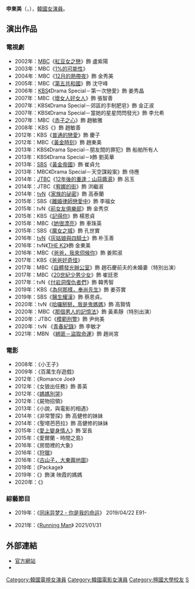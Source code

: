 {{blpunsourced|time=2016-04-24T01:35:01+00:00}}
{{藝人
| 姓名 = 申東美
| image = [[File:IFFR2015_-_d8_-_Shin_Dong-Mi-1.jpg|220px]]
| 類型 = 女演員
| 國籍 = {{KOR}}
| 外文名 = 신동미
| 外文 = ko
| 羅馬拼音 = Shin Dong-mi
| 出生日期 = {{birth_date_and_age|1977|09|13}}
| 出生地點 = {{KOR}}[[京畿道|京畿道]][[仁川廣域市|仁川市]]
| 配偶 = 許奎 (音樂劇演員)
| 兒女 = 
| 語言 = [[韓語|韓語]]
| 教育程度 = [[檀國大學|檀國大學]]戲劇電影系
| 出道日期 = 2002年
| 經紀公司 = [[Starhaus_Entertainment|Starhaus Entertainment]]
}}
{{Infobox Korean name
|hangul = 신동미 
|hanja = {{linktext|申|東|美}}
}}
'''申東美'''（{{lang-ko|'''신동미'''}}，{{bd|1977年|09月13日|catIdx=S申}}），[[韓國|韓國]][[女演員|女演員]]。

== 演出作品 ==
=== 電視劇 ===
*2002年：[[文化廣播_(韓國)|MBC]]《[[紅豆女之戀|紅豆女之戀]]》飾 盧紫陽
*2003年：MBC《[[1%的可能性|1%的可能性]]》
*2004年：MBC《[[12月的熱帶夜|12月的熱帶夜]]》飾 金秀美
*2005年：MBC《[[第五共和國_(電視劇)|第五共和國]]》飾 沈守峰
*2006年：[[韓國放送公社|KBS]]《Drama Special－第一次戀愛》飾 姜秀晶
*2007年：MBC《[[壞女人好女人|壞女人好女人]]》飾 張智善
*2007年：KBS《Drama Special－郊區的手制肥皂》飾 金正淑
*2007年：KBS《Drama Special－當她的星星閃閃發光》飾 李允希
*2007年：MBC《[[赤子之心|赤子之心]]》飾 趙敏雅
*2008年：KBS《{{tsl|ko|난 네게 반했어|我被你迷倒了}}》飾 趙敏善
*2012年：KBS《[[普通的戀愛|普通的戀愛]]》飾 慶子
*2012年：MBC《[[黃金時刻|黃金時刻]]》飾 趙東美
*2013年：KBS《Drama Special－朋友間的罪犯》飾 船舶所有人
*2013年：KBS《Drama Special－{{link-ko|她是完美的一天|그녀들의 완벽한 하루}}》飾 劉英華
*2013年：[[SBS_(韓國)|SBS]]《[[黃金帝國|黃金帝國]]》飾 崔貞允
*2013年：MBC《Drama Special－天空謀殺案》飾 侍應
*2014年：[[JTBC|JTBC]]《[[12年後的重逢：山蒜醬湯|12年後的重逢：山蒜醬湯]]》飾 呂玉
*2014年：JTBC《[[宥娜的街|宥娜的街]]》飾 洪繼淑
*2014年：[[tvN|tvN]]《[[家族的祕密|家族的祕密]]》飾 高泰蘭
*2015年：SBS《[[離婚律師戀愛中|離婚律師戀愛中]]》飾 李福女
*2015年：tvN《[[前女友俱樂部|前女友俱樂部]]》飾 金秀京
*2015年：KBS《[[記得你|記得你]]》飾 楊恩貞
*2015年：MBC《[[她很漂亮_(韓國電視劇)|她很漂亮]]》飾 車珠英
*2015年：SBS《[[魔女之城|魔女之城]]》飾 孔世實
*2016年：[[tvN|tvN]]《[[灰姑娘與四騎士|灰姑娘與四騎士]]》飾 朴玉善
*2016年：tvN《[[THE_K2|THE K2]]》飾 金東美
*2016年：MBC《[[爸爸，我來伺候你|爸爸，我來伺候你]]》飾 姜熙淑
*2017年：KBS《[[爸爸好奇怪|爸爸好奇怪]]》
*2017年：MBC《[[自體發光辦公室|自體發光辦公室]]》飾 趙石慶前夫的未婚妻（特別出演）
*2017年：MBC《[[20世紀少男少女|20世紀少男少女]]》飾 崔廷恩
*2017年：tvN《[[付岩洞復仇者們|付岩洞復仇者們]]》飾 韓秀智
*2019年：KBS《[[為何那樣，奉尚先生|為何那樣，奉尚先生]]》飾 姜芬實
*2019年：SBS《[[醫生耀漢|醫生耀漢]]》飾 蔡恩貞。
*2020年：tvN《[[哈囉掰掰，我是鬼媽媽|哈囉掰掰，我是鬼媽媽]]》飾 高賢情
*2020年：MBC《[[那個男人的記憶法|那個男人的記憶法]]》飾 黃素靜（特別出演）
*2020年：JTBC《[[模範刑警|模範刑警]]》飾 尹尙美
*2020年：tvN 《[[青春紀錄|青春紀錄]]》飾 李敏才
*2021年：MBN 《[[綁匪－盜取命運|綁匪－盜取命運]]》飾 趙尚宮

=== 電影 ===
*2008年：《小王子》
*2009年：《百萬生存遊戲》
*2012年：《Romance Joe》
*2012年：《女狼出任務》飾 善英
*2012年：《[[媽媽別哭|媽媽別哭]]》
*2012年：《屍物招領》
*2013年：《小說，與電影的相遇》
*2014年：《非常警探》飾 高健修的妹妹
*2014年：《聖塔芭芭拉》飾 高健修的妹妹
*2015年：《[[愛上變身情人|愛上變身情人]]》飾 室長
*2015年：《愛爾蘭 - 時間之島》
*2016年：《房間裡的大象》
*2016年：《[[狩獵_(電影)|狩獵]]》
*2016年：《[[古山子，大東輿地圖|古山子，大東輿地圖]]》
*2019年：《Package》
*2019年：《{{link-ko|零下的風|영하의 바람}}》飾演 映霞的媽媽
*2020年：《{{link-ko|雙面追緝|사라진 시간}}》

=== 綜藝節目 ===
*2019年：《[[同床异梦2_-_你是我的命运|同床异梦2 - 你是我的命运]]》 2019/04/22 E91-

*2021年：《[[Running_Man|Running Man]]》 2021/01/31

== 外部連結 ==
*[https://web.archive.org/web/20160412194106/http://starhaus.co.kr/stars/shin-dong-mi/ 官方網站]{{ko}}
* {{instagram|dongmi_shin}}
{{Starhaus Entertainment}}
{{authority control}}
{{DEFAULTSORT:Shin Dong Mi}}
[[Category:韓國電視女演員|Category:韓國電視女演員]]
[[Category:韓國電影女演員|Category:韓國電影女演員]]
[[Category:檀國大學校友|Category:檀國大學校友]]
[[Category:申姓|S]]